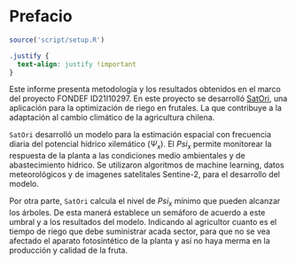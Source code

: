 # Prefacio {.unnumbered}

```r
source('script/setup.R')
```
```css
.justify {
  text-align: justify !important
}
```

::: justify
Este informe presenta metodología y los resultados obtenidos en el marco del proyecto FONDEF ID21I10297. En este proyecto se desarrolló [SatOri](https://s4tori.cl), una aplicación para la optimización de riego en frutales. La que contribuye a la adaptación al cambio climático de la agricultura chilena.

`SatOri` desarrolló un modelo para la estimación espacial con frecuencia diaria del potencial hídrico xilemático ($\Psi_x$). El $Psi_x$ permite monitorear la respuesta de la planta a las condiciones medio ambientales y de abastecimiento hídrico. Se utilizaron algoritmos de machine learning, datos meteorológicos y de imagenes satelitales Sentine-2, para el desarrollo del modelo.

Por otra parte, `SatOri` calcula el nivel de $Psi_x$ mínimo que pueden alcanzar los árboles. De esta manerá establece un semáforo de acuerdo a este umbral y a los resultados del modelo. Indicando al agricultor cuanto es el tiempo de riego que debe suministrar acada sector, para que no se vea afectado el aparato fotosintético de la planta y así no haya merma en la producción y calidad de la fruta.
:::
